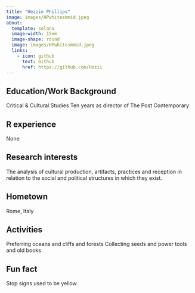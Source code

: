 ```yaml
---
title: "Hezzie Phillips"
image: images/HPwhitesmmid.jpeg
about:
  template: solana
  image-width: 15em
  image-shape: round
  image: images/HPwhitesmmid.jpeg
  links:
    - icon: github
      text: Github
      href: https://github.com/Hzzii
---
```



## Education/Work Background
Critical & Cultural Studies
Ten years as director of The Post Contemporary


## R experience
None


## Research interests
The analysis of cultural production, artifacts, practices and reception in relation to the social and political structures in which they exist. 


## Hometown
Rome, Italy


## Activities
Preferring oceans and cliffs and forests
Collecting seeds and power tools and old books

## Fun fact
Stop signs used to be yellow
